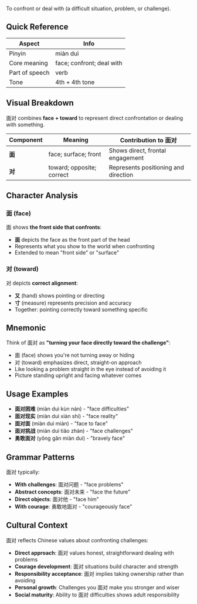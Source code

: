 To confront or deal with (a difficult situation, problem, or challenge).

## Quick Reference

| Aspect         | Info                      |
| -------------- | ------------------------- |
| Pinyin         | miàn duì                  |
| Core meaning   | face; confront; deal with |
| Part of speech | verb                      |
| Tone           | 4th + 4th tone            |

## Visual Breakdown

面对 combines **face + toward** to represent direct confrontation or dealing with something.

| Component | Meaning                   | Contribution to 面对                 |
| --------- | ------------------------- | ------------------------------------ |
| **面**    | face; surface; front      | Shows direct, frontal engagement     |
| **对**    | toward; opposite; correct | Represents positioning and direction |

## Character Analysis

### 面 (face)

面 shows **the front side that confronts**:

- **面** depicts the face as the front part of the head
- Represents what you show to the world when confronting
- Extended to mean "front side" or "surface"

### 对 (toward)

对 depicts **correct alignment**:

- **又** (hand) shows pointing or directing
- **寸** (measure) represents precision and accuracy
- Together: pointing correctly toward something specific

## Mnemonic

Think of 面对 as **"turning your face directly toward the challenge"**:

- 面 (face) shows you're not turning away or hiding
- 对 (toward) emphasizes direct, straight-on approach
- Like looking a problem straight in the eye instead of avoiding it
- Picture standing upright and facing whatever comes

## Usage Examples

- **面对困难** (miàn duì kùn nán) - "face difficulties"
- **面对现实** (miàn duì xiàn shí) - "face reality"
- **面对面** (miàn duì miàn) - "face to face"
- **面对挑战** (miàn duì tiǎo zhàn) - "face challenges"
- **勇敢面对** (yǒng gǎn miàn duì) - "bravely face"

## Grammar Patterns

面对 typically:

- **With challenges**: 面对问题 - "face problems"
- **Abstract concepts**: 面对未来 - "face the future"
- **Direct objects**: 面对他 - "face him"
- **With courage**: 勇敢地面对 - "courageously face"

## Cultural Context

面对 reflects Chinese values about confronting challenges:

- **Direct approach**: 面对 values honest, straightforward dealing with problems
- **Courage development**: 面对 situations build character and strength
- **Responsibility acceptance**: 面对 implies taking ownership rather than avoiding
- **Personal growth**: Challenges you 面对 make you stronger and wiser
- **Social maturity**: Ability to 面对 difficulties shows adult responsibility
